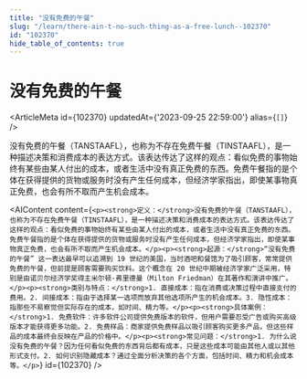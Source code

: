 ```yaml
---
title: "没有免费的午餐"
slug: "/learn/there-ain-t-no-such-thing-as-a-free-lunch--102370"
id: "102370"
hide_table_of_contents: true
---
```



# 没有免费的午餐

<ArticleMeta id={102370} updatedAt={'2023-09-25 22:59:00'} alias={`[]`} />
<div className='border-solid border-b border-t-0 my-4 border-[var(--ifm-color-gray-300)]' />

没有免费的午餐（TANSTAAFL），也称为不存在免费午餐（TINSTAAFL），是一种描述决策和消费成本的表达方式。该表达传达了这样的观点：看似免费的事物始终有某些由某人付出的成本，或者生活中没有真正免费的东西。免费午餐指的是个体在获得提供的货物或服务时没有产生任何成本，但经济学家指出，即使某事物真正免费，也会有所不取而产生机会成本。

<AIContent content={`<p><strong>定义：</strong>没有免费的午餐（TANSTAAFL），也称为不存在免费午餐（TINSTAAFL），是一种描述决策和消费成本的表达方式。该表达传达了这样的观点：看似免费的事物始终有某些由某人付出的成本，或者生活中没有真正免费的东西。免费午餐指的是个体在获得提供的货物或服务时没有产生任何成本，但经济学家指出，即使某事物真正免费，也会有所不取而产生机会成本。</p><p><strong>起源：</strong>“没有免费的午餐” 这一表达最早可以追溯到 19 世纪的美国，当时酒吧和餐馆为了吸引顾客，常常提供免费的午餐，但前提是顾客需要购买饮料。这个概念在 20 世纪中期被经济学家广泛采用，特别是由诺贝尔经济学奖得主米尔顿·弗里德曼（Milton Friedman）在其著作和演讲中推广。</p><p><strong>类别与特点：</strong>1. 直接成本：指在消费或决策过程中直接支付的费用。2. 间接成本：指由于选择某一选项而放弃其他选项所产生的机会成本。3. 隐性成本：指那些不易察觉但实际存在的成本，如时间、精力等。</p><p><strong>具体案例：</strong>1. 免费软件：许多软件公司提供免费版本的软件，但用户需要忍受广告或购买高级版本才能获得更多功能。2. 免费样品：商家提供免费样品以吸引顾客购买更多产品，但这些样品的成本最终会反映在产品的价格中。</p><p><strong>常见问题：</strong>1. 为什么说没有免费的午餐？因为任何看似免费的东西背后都有成本，只是这些成本可能由其他人或以其他形式支付。2. 如何识别隐藏成本？通过全面分析决策的各个方面，包括时间、精力和机会成本等。</p>`} id={102370} />
